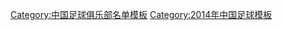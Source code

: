 {{Football squad with groups
|name=2014年中甲分类名单松江
|bgcolor=#ffcc00
|bordercolor=#0000FF
|textcolor=#0000FF
|title=[[天津松江足球俱乐部|<span style="color:#0000FF">天津松江</span>]] — [[2014年中国足球甲级联赛|<span style="color:#0000FF">2014年</span>]][[中国足球甲级联赛|<span style="color:#0000FF">中甲联赛第 7 名</span>]]
|group1=全年参赛球员
|list1=<div>
{{Football squad2 player|no=2|name=[[刘青]]}}
{{Football squad2 player|no=3|name=[[王杰 (1989年)|王杰]]}}
{{Football squad2 player|no=4|name=[[曹小东]]}}
{{Football squad2 player|no=5|name={{flagicon|HK}} [[吴伟超]]}}
{{Football squad2 player|no=6|name=[[郝腾蛟]]}}
{{Football squad2 player|no=7|name={{flagicon|BRA}} [[马里奥·卢西奥|卢西奥]]}}
{{Football squad2 player|no=8|name=[[夏宁宁]]}}
{{Football squad2 player|no=10|name={{flagicon|BRA}} [[克奧甸尼·阿歷山大·艾柏利斯度|克劳迪内]]}}
{{Football squad2 player|no=11|name=[[李星灿]]}}
{{Football squad2 player|no=12|name=[[李继超]]}}
{{Football squad2 player|no=13|name=[[张森]]}}
{{Football squad2 player|no=14|name=[[马玉骁]]}}
{{Football squad2 player|no=15|name=[[马霄鹏]]}}
{{Football squad2 player|no=16|name=[[赵燕明]]}}
{{Football squad2 player|no=18|name=[[吴磊]]}}
{{Football squad2 player|no=19|name=[[杜少斌]]}}
{{Football squad2 player|no=22|name=[[宋涛 (1983年)|宋涛]]}}
{{Football squad2 player|no=23|name=[[万程]]}}
{{Football squad2 player|no=24|name=[[荣宇]]}}
{{Football squad2 player|no=25|name={{flagicon|COL}} [[胡安·拉米雷斯|拉米雷斯]]}}
{{Football squad2 player|no=26|name=[[范柏群]]}}
{{Football squad2 player|no=27|name=[[张诚 (足球运动员)|张诚]]}}
{{Football squad2 player|no=28|name=[[董少晨]]}}
{{Football squad2 player|no=29|name=[[张炜 (足球运动员)|张炜]]}}
{{Football squad2 player|no=30|name=[[李根]]}}
{{Football squad2 player|no=31|name=[[高文泛]]}}
{{Football squad2 player|no=32|name=[[时萌]]}}
{{Football squad2 player|no=34|name=[[李超]]}}
{{Football squad2 player|no=35|name=[[苏伯翰]]}}
{{Football squad2 player|no=36|name=[[方文圣]]}}
</div>
|group2=夏季转入球员
|list2=<div>
{{Football squad2 player|no=33|name=[[钟蓓伟]]}}
</div>
|group3=夏季转出球员
|list3=<div>
{{Football squad2 player|no=17|name=[[蔡楚川]]}}
{{Football squad2 player|no=21|name=[[连琛]]}}
</div>
|group4=主教练
|list4={{flagicon|ITA}} {{link-it|贾尼|Gianni_Bortoletto}}（至第 14 轮）</small> ；{{flagicon|POR}} {{link-pt|曼努埃尔·卡胡达|Manuel Cajuda|}}
}}
<noinclude>
{{DEFAULTSORT:Tianjin Songjiang F.C. Squad 2014}}
[[Category:中国足球俱乐部名单模板]]
[[Category:2014年中国足球模板]]
</noinclude>